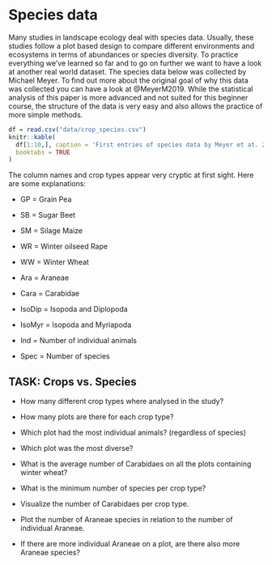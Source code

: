 # Species data

Many studies in landscape ecology deal with species data. Usually, these studies follow a plot based design to compare different environments and ecosystems in terms of abundances or species diversity. To practice everything we've learned so far and to go on further we want to have a look at another real world dataset.
The species data below was collected by Michael Meyer. To find out more about the original goal of why this data was collected you can have a look at @MeyerM2019.
While the statistical analysis of this paper is more advanced and not suited for this beginner course, the structure of the data is very easy and also allows the practice of more simple methods.


```r
df = read.csv("data/crop_species.csv")
knitr::kable(
  df[1:10,], caption = 'First entries of species data by Meyer et at. 2019',
  booktabs = TRUE
)
```



The column names and crop types appear very cryptic at first sight. Here are some explanations:


* GP = Grain Pea
* SB = Sugar Beet
* SM = Silage Maize
* WR = Winter oilseed Rape
* WW = Winter Wheat

* Ara = Araneae
* Cara = Carabidae
* IsoDip = Isopoda and Diplopoda
* IsoMyr = Isopoda and Myriapoda

* Ind = Number of individual animals
* Spec = Number of species




## TASK: Crops vs. Species

* How many different crop types where analysed in the study?
* How many plots are there for each crop type?
* Which plot had the most individual animals? (regardless of species)
* Which plot was the most diverse?

* What is the average number of Carabidaes on all the plots containing winter wheat?
* What is the minimum number of species per crop type?
* Visualize the number of Carabidaes per crop type.

* Plot the number of Araneae species in relation to the number of individual Araneae.
* If there are more individual Araneae on a plot, are there also more Araneae species?


